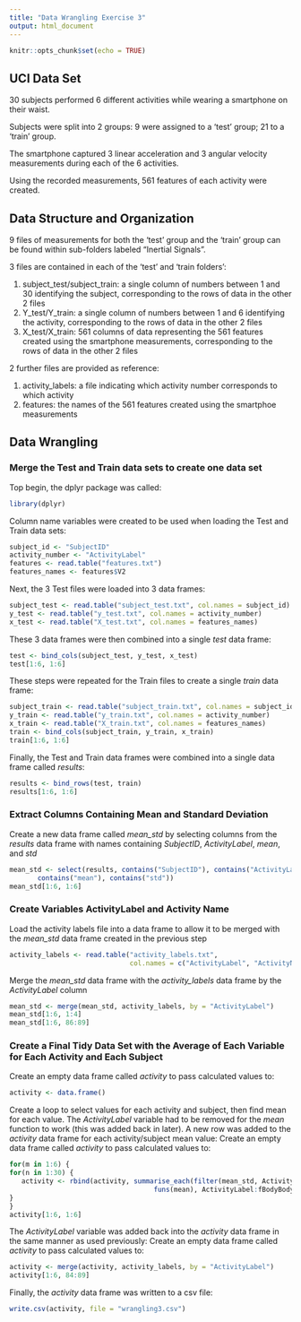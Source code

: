 ---
title: "Data Wrangling Exercise 3"
output: html_document
---

```{r setup, include=FALSE}
knitr::opts_chunk$set(echo = TRUE)
```

## UCI Data Set

30 subjects performed 6 different activities while wearing a smartphone on their waist.

Subjects were split into 2 groups: 9 were assigned to a 'test' group; 21 to a 'train' group.

The smartphone captured 3 linear acceleration and 3 angular velocity measurements during each of the 6 activities.

Using the recorded measurements, 561 features of each activity were created.

## Data Structure and Organization

9 files of measurements for both the 'test' group and the 'train' group can be found within sub-folders labeled "Inertial Signals".

3 files are contained in each of the 'test' and 'train folders':

1. subject_test/subject_train: a single column of numbers between 1 and 30 identifying the subject, corresponding to the rows of data in the other 2 files 
2. Y_test/Y_train: a single column of numbers between 1 and 6 identifying the activity, corresponding to the rows of data in the other 2 files 
3. X_test/X_train: 561 columns of data representing the 561 features created using the smartphone measurements, corresponding to the rows of data in the other 2 files 

2 further files are provided as reference:

1. activity_labels: a file indicating which activity number corresponds to which activity
2. features: the names of the 561 features created using the smartphoe measurements

## Data Wrangling

### Merge the Test and Train data sets to create one data set

Top begin, the dplyr package was called:

```{r, message = FALSE}
library(dplyr)
```

Column name variables were created to be used when loading the Test and Train data sets:


```{r}
subject_id <- "SubjectID"
activity_number <- "ActivityLabel"
features <- read.table("features.txt")
features_names <- features$V2
```

Next, the 3 Test files were loaded into 3 data frames:

```{r}
subject_test <- read.table("subject_test.txt", col.names = subject_id)
y_test <- read.table("y_test.txt", col.names = activity_number)
x_test <- read.table("X_test.txt", col.names = features_names)
```

These 3 data frames were then combined into a single *test* data frame:
```{r}
test <- bind_cols(subject_test, y_test, x_test)
test[1:6, 1:6]
```

These steps were repeated for the Train files to create a single *train* data frame:
```{r}
subject_train <- read.table("subject_train.txt", col.names = subject_id)
y_train <- read.table("y_train.txt", col.names = activity_number)
x_train <- read.table("X_train.txt", col.names = features_names)
train <- bind_cols(subject_train, y_train, x_train)
train[1:6, 1:6]
```

Finally, the Test and Train data frames were combined into a single data frame called *results*:
```{r}
results <- bind_rows(test, train)
results[1:6, 1:6]
```

### Extract Columns Containing Mean and Standard Deviation
Create a new data frame called *mean_std* by selecting columns from the *results* data frame with names containing *SubjectID*, *ActivityLabel*, *mean*, and *std*

```{r}
mean_std <- select(results, contains("SubjectID"), contains("ActivityLabel"), 
       contains("mean"), contains("std"))
mean_std[1:6, 1:6]
```

### Create Variables ActivityLabel and Activity Name

Load the activity labels file into a data frame to allow it to be merged with the *mean_std* data frame created in the previous step
```{r}
activity_labels <- read.table("activity_labels.txt", 
                              col.names = c("ActivityLabel", "ActivityName"))
```


Merge the *mean_std* data frame with the *activity_labels* data frame by the *ActivityLabel* column
```{r}
mean_std <- merge(mean_std, activity_labels, by = "ActivityLabel")
mean_std[1:6, 1:4]
mean_std[1:6, 86:89]
```

### Create a Final Tidy Data Set with the Average of Each Variable for Each Activity and Each Subject

Create an empty data frame called *activity* to pass calculated values to:
```{r}
activity <- data.frame()
```

Create a loop to select values for each activity and subject, then find mean for each value.
The *ActivityLabel* variable had to be removed for the *mean* function to work (this was added back in later). A new row was added to the *activity* data frame for each activity/subject mean value:
Create an empty data frame called *activity* to pass calculated values to:
```{r}
for(m in 1:6) {
for(n in 1:30) {
   activity <- rbind(activity, summarise_each(filter(mean_std, ActivityLabel == m, SubjectID == n), 
                                    funs(mean), ActivityLabel:fBodyBodyGyroJerkMag.std..))
}
}
activity[1:6, 1:6]
```

The *ActivityLabel* variable was added back into the *activity* data frame in the same manner as used previously:
Create an empty data frame called *activity* to pass calculated values to:
```{r}
activity <- merge(activity, activity_labels, by = "ActivityLabel")
activity[1:6, 84:89]
```

Finally, the *activity* data frame was written to a csv file: 
```{r}
write.csv(activity, file = "wrangling3.csv")
```

